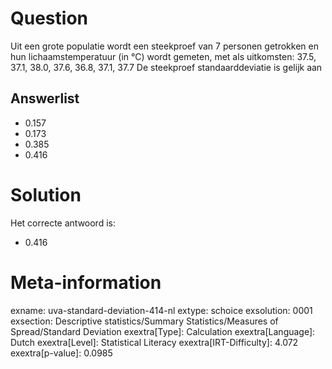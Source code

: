 Question
========

Uit een grote populatie wordt een steekproef van 7 personen getrokken en
hun lichaamstemperatuur (in °C) wordt gemeten, met als uitkomsten: 37.5,
37.1, 38.0, 37.6, 36.8, 37.1, 37.7 De steekproef standaarddeviatie is
gelijk aan


Answerlist
----------

* 0.157
* 0.173
* 0.385
* 0.416

Solution
========

Het correcte antwoord is: 

* 0.416

Meta-information
================
exname: uva-standard-deviation-414-nl
extype: schoice
exsolution: 0001
exsection: Descriptive statistics/Summary Statistics/Measures of Spread/Standard Deviation
exextra[Type]: Calculation
exextra[Language]: Dutch
exextra[Level]: Statistical Literacy
exextra[IRT-Difficulty]: 4.072
exextra[p-value]: 0.0985
